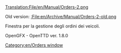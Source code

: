 [[Translation:File/en/Manual/Orders-2.png]]
[[Category:en/Orders window]]


Old version: [[:File:en/Archive/Manual/Orders-2-old.png]]

Finestra per la gestione degli ordini dei veicoli.

OpenGFX - OpenTTD ver. 1.8.0